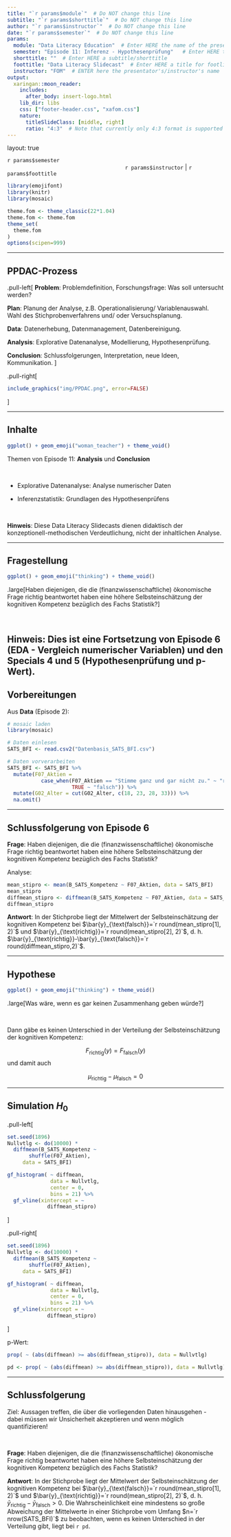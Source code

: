 ```yaml
---
title: "`r params$module`"  # Do NOT change this line
subtitle: "`r params$shorttitle`"  # Do NOT change this line
author: "`r params$instructor`"  # Do NOT change this line
date: "`r params$semester`"  # Do NOT change this line
params:
  module: "Data Literacy Education"  # Enter HERE the name of the presentation/course/module
  semester: "Episode 11: Inferenz - Hypothesenprüfung"   # Enter HERE the date/semester/term
  shorttitle: ""  # Enter HERE a subtitle/shorttitle
  foottitle: "Data Literacy Slidecast"  # Enter HERE a title for footline
  instructor: "FOM"  # ENTER here the presentator's/instructor's name
output:
  xaringan::moon_reader:
    includes:
      after_body: insert-logo.html
    lib_dir: libs
    css: ["footer-header.css", "xafom.css"]
    nature:
      titleSlideClass: [middle, right]
      ratio: "4:3"  # Note that currently only 4:3 format is supported
---
```



layout: true
  
<div class="my-header"></div>

<!-- the following lines define the header and the footer line: -->
<div class="my-footer"><span>`r params$semester`    
&emsp;&emsp;&emsp;&emsp;&emsp;&emsp;
&emsp;&emsp;&emsp;&emsp;&emsp;&emsp;&emsp;&emsp;&emsp;&emsp;&emsp;&emsp;&emsp;
`r params$instructor` | `r params$foottitle` </span></div> 

<div class="footer-line"></div>



```r
library(emojifont)
library(knitr)
library(mosaic)

theme.fom <- theme_classic(22*1.04)
theme.fom <- theme.fom
theme_set(
  theme.fom  
)
options(scipen=999)
```

---

## PPDAC-Prozess


.pull-left[
**Problem**: Problemdefinition, Forschungsfrage: Was soll untersucht werden?

**Plan**: Planung der Analyse, z.B. Operationalisierung/ Variablenauswahl. Wahl des Stichprobenverfahrens und/ oder Versuchsplanung.

**Data**: Datenerhebung, Datenmanagement, Datenbereinigung.

**Analysis**: Explorative Datenanalyse, Modellierung, Hypothesenprüfung. 

**Conclusion**: Schlussfolgerungen, Interpretation, neue Ideen, Kommunikation.
]

.pull-right[
```r
include_graphics("img/PPDAC.png", error=FALSE)
```
]

---

## Inhalte

```r
ggplot() + geom_emoji("woman_teacher") + theme_void()
```


Themen von Episode 11: **Analysis** und **Conclusion**

<br>


- Explorative Datenanalyse: Analyse numerischer Daten

- Inferenzstatistik: Grundlagen des Hypothesenprüfens


<br>

**Hinweis**: Diese Data Literacy Slidecasts dienen didaktisch der konzeptionell-methodischen Verdeutlichung, nicht der inhaltlichen Analyse.


---

## Fragestellung

```r
ggplot() + geom_emoji("thinking") + theme_void()
```

.large[Haben diejenigen, die die (finanzwissenschaftliche) ökonomische Frage richtig beantwortet haben eine höhere Selbsteinschätzung der kognitiven Kompetenz bezüglich des Fachs Statistik?]

<br>

**Hinweis**: Dies ist eine Fortsetzung von Episode 6 (EDA - Vergleich numerischer Variablen) und den Specials 4 und 5 (Hypothesenprüfung und p-Wert).
---

## Vorbereitungen

Aus **Data** (Episode 2):

```r
# mosaic laden
library(mosaic)

# Daten einlesen
SATS_BFI <- read.csv2("Datenbasis_SATS_BFI.csv")

# Daten vorverarbeiten
SATS_BFI <- SATS_BFI %>%
  mutate(F07_Aktien = 
           case_when(F07_Aktien == "Stimme ganz und gar nicht zu." ~ "richtig",
                     TRUE ~ "falsch")) %>%
  mutate(G02_Alter = cut(G02_Alter, c(18, 23, 28, 33))) %>%
  na.omit() 
```

---

## Schlussfolgerung von Episode 6

**Frage**: Haben diejenigen, die die (finanzwissenschaftliche) ökonomische Frage richtig beantwortet haben eine höhere Selbsteinschätzung der kognitiven Kompetenz bezüglich des Fachs Statistik?

Analyse:

```r
mean_stipro <- mean(B_SATS_Kompetenz ~ F07_Aktien, data = SATS_BFI)
mean_stipro
diffmean_stipro <- diffmean(B_SATS_Kompetenz ~ F07_Aktien, data = SATS_BFI)
diffmean_stipro
```


**Antwort**: In der Stichprobe liegt der Mittelwert der Selbsteinschätzung der kognitiven Kompetenz bei $\bar{y}_{\text{falsch}}=`r round(mean_stipro[1], 2)`$ und $\bar{y}_{\text{richtig}}=`r round(mean_stipro[2], 2)`$, d. h. $\bar{y}_{\text{richtig}}-\bar{y}_{\text{falsch}}=`r round(diffmean_stipro,2)`$.


---

## Hypothese

```r
ggplot() + geom_emoji("thinking") + theme_void()
```

.large[Was wäre, wenn es gar keinen Zusammenhang geben würde?]

<br>

Dann gäbe es keinen Unterschied in der Verteilung der Selbsteinschätzung der kognitiven Kompetenz:

$$F_{\text{richtig}}(y)=F_{\text{falsch}}(y)$$
und damit auch

$$\mu_{\text{richtig}}-\mu_{\text{falsch}}=0$$

---

## Simulation $H_0$

.pull-left[
```r
set.seed(1896)
Nullvtlg <- do(10000) * 
  diffmean(B_SATS_Kompetenz ~ 
       shuffle(F07_Aktien), 
     data = SATS_BFI)

gf_histogram( ~ diffmean,
              data = Nullvtlg,
              center = 0,
              bins = 21) %>%
  gf_vline(xintercept = ~ 
             diffmean_stipro)
```
]

.pull-right[
```r
set.seed(1896)
Nullvtlg <- do(10000) * 
  diffmean(B_SATS_Kompetenz ~ 
       shuffle(F07_Aktien), 
     data = SATS_BFI)

gf_histogram( ~ diffmean,
              data = Nullvtlg,
              center = 0,
              bins = 21) %>%
  gf_vline(xintercept = ~ 
             diffmean_stipro)
```
]

p-Wert:

```r
prop( ~ (abs(diffmean) >= abs(diffmean_stipro)), data = Nullvtlg)
```

```r
pd <- prop( ~ (abs(diffmean) >= abs(diffmean_stipro)), data = Nullvtlg)
```


---

## Schlussfolgerung

Ziel: Aussagen treffen, die über die vorliegenden Daten hinausgehen - dabei müssen wir Unsicherheit akzeptieren und wenn möglich quantifizieren!

<br>

**Frage**: Haben diejenigen, die die (finanzwissenschaftliche) ökonomische Frage richtig beantwortet haben eine höhere Selbsteinschätzung der kognitiven Kompetenz bezüglich des Fachs Statistik?

**Antwort**: In der Stichprobe liegt der Mittelwert der Selbsteinschätzung der kognitiven Kompetenz bei $\bar{y}_{\text{falsch}}=`r round(mean_stipro[1], 2)`$ und $\bar{y}_{\text{richtig}}=`r round(mean_stipro[2], 2)`$, d. h. $\bar{y}_{\text{richtig}}-\bar{y}_{\text{falsch}}>0$. Die Wahrscheinlichkeit eine mindestens so große Abweichung der Mittelwerte in einer Stichprobe vom Umfang $n=`r nrow(SATS_BFI)`$ zu beobachten, wenn es keinen Unterschied in der Verteilung gibt, liegt bei `r pd`.
